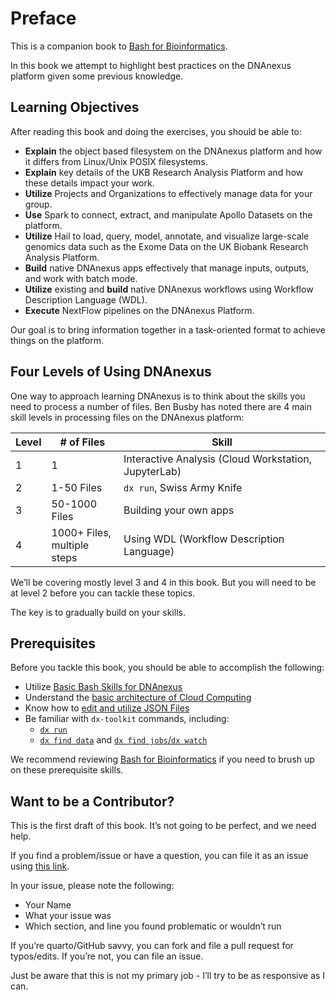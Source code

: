 # Preface {.unnumbered}

This is a companion book to [Bash for Bioinformatics](https://laderast.github.io/bash_for_bioinformatics/). 

In this book we attempt to highlight best practices on the DNAnexus platform given some previous knowledge.

## Learning Objectives

After reading this book and doing the exercises, you should be able to:

- **Explain** the object based filesystem on the DNAnexus platform and how it differs from Linux/Unix POSIX filesystems.
- **Explain** key details of the UKB Research Analysis Platform and how these details impact your work.
- **Utilize** Projects and Organizations to effectively manage data for your group.
- **Use** Spark to connect, extract, and manipulate Apollo Datasets on the platform.
- **Utilize** Hail to load, query, model, annotate, and visualize large-scale genomics data such as the Exome Data on the UK Biobank Research Analysis Platform.
- **Build** native DNAnexus apps effectively that manage inputs, outputs, and work with batch mode.
- **Utilize** existing and **build** native DNAnexus workflows using Workflow Description Language (WDL).
- **Execute** NextFlow pipelines on the DNAnexus Platform.

Our goal is to bring information together in a task-oriented format to achieve things on the platform.

## Four Levels of Using DNAnexus

One way to approach learning DNAnexus is to think about the skills you need to process a number of files. Ben Busby has noted there are 4 main skill levels in processing files on the DNAnexus platform:

| Level | \# of Files   | Skill                                     |
|-------|---------------|-------------------------------------------|
| 1     | 1             | Interactive Analysis (Cloud Workstation, JupyterLab)                                  |
| 2     | 1-50 Files    | `dx run`, Swiss Army Knife                          |
| 3     | 50-1000 Files | Building your own apps                    |
| 4     | 1000+ Files, multiple steps   | Using WDL (Workflow Description Language) |

We'll be covering mostly level 3 and 4 in this book. But you will need to be at level 2 before you can tackle these topics.

The key is to gradually build on your skills. 

## Prerequisites

Before you tackle this book, you should be able to accomplish the following:

- Utilize [Basic Bash Skills for DNAnexus](https://laderast.github.io/bash_for_bioinformatics/)
- Understand the [basic architecture of Cloud Computing](https://laderast.github.io/bash_for_bioinformatics/03-cloud-computing-basics.html)
- Know how to [edit and utilize JSON Files](https://laderast.github.io/bash_for_bioinformatics/06-JSON.html)
- Be familiar with `dx-toolkit` commands, including:
  - [`dx run`](https://laderast.github.io/bash_for_bioinformatics/04-doing-work-with-dx-run.html)
  - [`dx find data`](https://laderast.github.io/bash_for_bioinformatics/05-batch-processing.html#sec-dx-find) and [`dx find jobs`/`dx watch`](https://laderast.github.io/bash_for_bioinformatics/05-batch-processing.html#when-batching-tag-your-jobs)

We recommend reviewing [Bash for Bioinformatics](https://laderast.github.io/bash_for_bioinformatics/) if you need to brush up on these prerequisite skills.

## Want to be a Contributor?

This is the first draft of this book. It's not going to be perfect, and we need help.

If you find a problem/issue or have a question, you can file it as an issue using [this link](https://github.com/laderast/best_practices_dnanexus/issues/new/choose).

In your issue, please note the following:

- Your Name
- What your issue was
- Which section, and line you found problematic or wouldn't run

If you're quarto/GitHub savvy, you can fork and file a pull request for typos/edits. If you're not, you can file an issue.

Just be aware that this is not my primary job - I'll try to be as responsive as I can.

